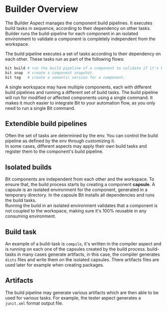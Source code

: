 # Builder Overview

The Builder Aspect manages the component build pipelines. It executes build tasks in sequence, according to their dependency on other tasks.
Builder runs the build-pipeline for each component in an isolated environment to validate a component is completely independent from the workspace.

The build pipeline executes a set of tasks according to their dependency on each other. These tasks run as part of the following flows:

```bash
bit build # run the build pipeline of a component to validate if it's buildable.
bit snap  # create a component snapshot.
bit tag   # create a semantic version for a component.
```

A single workspace may have multiple components, each with different build pipelines and running a different set of build tasks. The build pipeline will run for modified or affected components using a single command. It makes it much easier to integrate Bit to your automation flow, as you only need to run a single Bit command.

## Extendible build pipelines

Often the set of tasks are determined by the env. You can control the build pipeline as defined by the env through customizing it.  
In some cases, different aspects may apply their own build tasks and register them to the component's build pipeline.

## Isolated builds

Bit components are independent from each other and the workspace. To ensure that, the build process starts by creating a component **capsule**. A capsule is an isolated environment for the component, generated in a temporary directory. In the capsule Bit installs all dependencies and runs the build tasks.  
Running the build in an isolated environment validates that a component is not coupled to the workspace, making sure it's 100% reusable in any consuming environment.

## Build task

An example of a build-task is `compile`, it's written in the compiler aspect and is running on each one of the capsules created by the build process. build-tasks in many cases generate artifacts, in this case, the compiler generates `dists` files and write them on the isolated capsules. There artifacts files are used later for example when creating packages.

## Artifacts

The build pipeline may generate various artifacts which are then able to be used for various tasks. For example, the tester aspect generates a `junit.xml` format output file.
